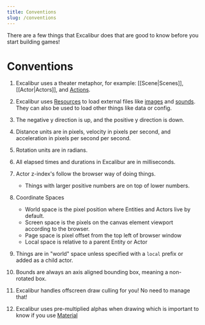 ```yaml
---
title: Conventions
slug: /conventions
---
```


There are a few things that Excalibur does that are good to know before you start building games!

# Conventions

1. Excalibur uses a theater metaphor, for example: [[Scene|Scenes]], [[Actor|Actors]], and [Actions](/docs/actions).

2. Excalibur uses [Resources](docs/category/resources) to load external files like [images](/docs/ImageSource) and [sounds](/docs/Sound). They can also be used to load other things like data or config.

2. The negative y direction is up, and the positive y direction is down.

2. Distance units are in pixels, velocity in pixels per second, and acceleration in pixels per second per second.

3. Rotation units are in radians.

4. All elapsed times and durations in Excalibur are in milliseconds.

5. Actor z-index's follow the browser way of doing things.
   * Things with larger positive numbers are on top of lower numbers.

6. Coordinate Spaces
   * World space is the pixel position where Entities and Actors live by default.
   * Screen space is the pixels on the canvas element viewport according to the browser.
   * Page space is pixel offset from the top left of browser window
   * Local space is relative to a parent Entity or Actor

6. Things are in "world" space unless specified with a `local` prefix or added as a child actor.

7. Bounds are always an axis aligned bounding box, meaning a non-rotated box.

8. Excalibur handles offscreen draw culling for you! No need to manage that!

9. Excalibur uses pre-multiplied alphas when drawing which is important to know if you use [Material](/docs/materials)
